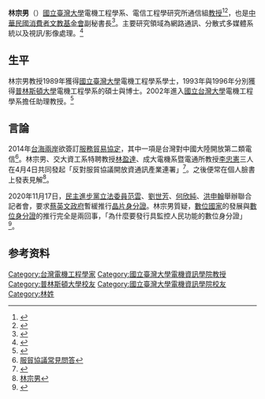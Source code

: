 {{Infobox academic
| honorific_prefix   =
| name               = 林宗男
| honorific_suffix   =
| native_name        = 
| native_name_lang   = 
| image              = 
| image_size         = 
| alt                = 
| caption            = 
| birth_name         = <!-- Use only if different from full/othernames -->
| birth_date         = <!-- {{birth date and age|YYYY|MM|DD}}  -->
| birth_place        = 
| death_date         = <!-- {{death date and age|YYYY|MM|DD|YYYY|MM|DD}} (death date then birth date) --> 
| death_place        = 
| death_cause        = 
| region             =
| nationality        = 
| period             = 
| occupation         = 
{{ubl
|國立臺灣大學電機工程學系助理教授（2002-2003）
|國立臺灣大學電機工程學系副教授（2003-2009）
|國立臺灣大學電機工程學系教授（2009-）
|國立臺灣大學計算機及資訊網路中心資訊網路組組長
|財團法人資訊工業策進會資安科技研究所所長
}}
| title              = 
{{ubl
|消費者文教基金會副祕書長
}}
| boards             = <!-- Board or similar positions extraneous to main occupation   -->
| known_for          =
| spouse             = 
| children           = 
| signature          = 
| signature_alt      = 
| signature_size     = 
| era                = 1990s-
| language           = 
| discipline         = 電機
| sub_discipline     = <!-- Academic discipline specialist area - e.g. Sub-atomic research, 20th Century Danish specialist, Pauline research, Arcadian and Ugaritic specialist -->
| movement           = <!-- Should match the ideological movement or denomination (for religious), "school" of thought etc. (e.g. "Anglican", "Postmodernist", "Socialist" or "Green" etc. -->
| religion           = <!-- Religion should be supported with a citation from a reliable source -->
| denomination       = <!-- Religious denomination should be supported with a citation from a reliable source -->
| education          = 國立臺灣大學電機工程學系<br/>普林斯頓大學電機碩士<br/>普林斯頓大學電機博士
| alma_mater         = 正心高中<br/>國立臺灣大學<br/>普林斯頓大學
| thesis_title       = 
| thesis_url         = 
| thesis_year        = 
| school_tradition   = 
| doctoral_advisor   = 
| doctoral_students  = 
| notable_students   = <!--Only those with WP articles-->
| main_interests     = 5G網路、資訊安全、區塊鏈、大數據、深度學習、機器學習
| workplaces         = <!--full-time positions only, not student positions-->
| notable_works      = 
{{ubl
|Learning long--term dependencies with NARX networks
|Delay Networks: Buffers to the Rescue
}}
| notable_ideas      = 
| influences         = <!--Must be referenced from a third party source-->
| influenced         = <!--Must be referenced from a third party source-->
| awards             = <!--Notable national level awards only-->
| website            =
| footnotes          =
}}
'''林宗男'''（{{bd|1967年|12月12日|||}}）[[國立臺灣大學|國立臺灣大學]]電機工程學系、電信工程學研究所通信組[[教授|教授]]<ref name="ee_prof">{{Cite web |url=http://www.ee.ntu.edu.tw/member.php?group=CSP_grp |title=台大電機系 電機成員 |access-date=2015-07-17 |archive-date=2013-05-26 |archive-url=https://web.archive.org/web/20130526012817/http://www.ee.ntu.edu.tw/member.php?group=CSP_grp |dead-url=no }}</ref><ref name="comm_prof">{{Cite web |url=https://comm.ntu.edu.tw/new/Professor_CSP.php |title=國立台灣大學電信工程學研究所 系所成員 |access-date=2015-07-17 |archive-date=2016-04-05 |archive-url=https://web.archive.org/web/20160405051356/https://www.comm.ntu.edu.tw/new/Professor_CSP.php |dead-url=yes }}</ref>，也是[[中華民國消費者文教基金會|中華民國消費者文教基金會]]副秘書長<ref name="consumers_vice_secretary_general">{{Cite web |url=http://www.appledaily.com.tw/realtimenews/article/new/20141101/498447/ |title=消基會新董事長：食安問題　民代監督不足 |access-date=2015-07-17 |archive-date=2016-03-04 |archive-url=https://web.archive.org/web/20160304133117/http://www.appledaily.com.tw/realtimenews/article/new/20141101/498447/ |dead-url=no }}</ref>。主要研究領域為網路通訊、分散式多媒體系統以及視訊/影像處理。<ref name="research">{{Cite web |url=http://www.ee.ntu.edu.tw/profile?id=76 |title=林宗男教授的個人資料 |access-date=2015-07-17 |archive-date=2020-02-08 |archive-url=https://web.archive.org/web/20200208174442/http://www.ee.ntu.edu.tw/profile?id=76 |dead-url=no }}</ref>

== 生平 ==
林宗男教授1989年獲得[[國立臺灣大學|國立臺灣大學]]電機工程學系學士，1993年與1996年分別獲得[[普林斯頓大學|普林斯頓大學]]電機工程學系的碩士與博士。2002年進入[[國立台灣大學|國立台灣大學]]電機工程學系擔任助理教授。<ref name="brief">{{Cite web |url=http://www.ee.ntu.edu.tw/bio?id=76 |title=林宗男教授的簡傳 |access-date=2015-07-17 |archive-date=2016-10-18 |archive-url=https://web.archive.org/web/20161018193807/http://www.ee.ntu.edu.tw/bio?id=76 |dead-url=no }}</ref>

== 言論 ==
2014年[[台海兩岸|台海兩岸]]欲簽訂[[海峽兩岸服務貿易協議|服務貿易協定]]，其中一項是台灣對中國大陸開放第二類電信<ref name="cssta">[http://www.ecfa.org.tw/ShowATSFAQ.aspx?id=76 服貿協議常見問答]</ref>。林宗男、交大資工系特聘教授[[林盈達|林盈達]]、成大電機系暨電通所教授[[李忠憲|李忠憲]]三人在4月4日共同發起「反對服貿協議開放資通訊產業連署」<ref name="object_cssta">{{Cite web |url=http://www.ithome.com.tw/news/86469 |title=近200位學者專家連署反對服貿協議開放資通訊產業 |access-date=2015-07-17 |archive-date=2014-10-28 |archive-url=https://web.archive.org/web/20141028091253/http://ithome.com.tw/news/86469 |dead-url=no }}</ref>。之後便常在個人臉書上發表見解<ref name="facebook">[https://www.facebook.com/profile.php?id=100008088662721 林宗男]</ref>。

2020年11月17日，[[民主進步黨|民主進步黨]][[立法委員|立法委員]][[范雲_(臺灣)|范雲]]、[[劉世芳|劉世芳]]、[[何欣純|何欣純]]、[[洪申翰|洪申翰]]舉辦聯合記者會，要求[[蔡英文政府|蔡英文政府]]暫緩推行[[中華民國國民身分證|晶片身分證]]。林宗男質疑，[[數位國家|數位國家]]的發展與[[數位身分證|數位身分證]]的推行完全是兩回事，「為什麼要發行具監控人民功能的數位身分證」<ref>{{cite news|url=https://www.cmmedia.com.tw/home/articles/24391|author=楊涵之|title=數位身分證剛好讓中共一次駭好駭滿？民進黨立委不挺 要政府暫緩推行|publisher=信傳媒|date=2020-11-17|accessdate=2020-12-31|language=zh-tw|archive-date=2021-01-12|archive-url=https://web.archive.org/web/20210112093747/https://www.cmmedia.com.tw/home/articles/24391|dead-url=no}}</ref>。

== 参考资料 ==
{{Reflist}}

{{DEFAULTSORT:L林}}
[[Category:台灣電機工程學家|Category:台灣電機工程學家]]
[[Category:國立臺灣大學電機資訊學院教授|Category:國立臺灣大學電機資訊學院教授]]
[[Category:普林斯頓大學校友|Category:普林斯頓大學校友]]
[[Category:國立臺灣大學電機資訊學院校友|Category:國立臺灣大學電機資訊學院校友]]
[[Category:林姓|Category:林姓]]